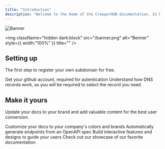 ```yaml
---
title: "Introduction"
description: "Welcome to the home of the CreeperHUB documentation. In here you will see how to create a domain using the new creepers.sbs service"
---
```


<img
  className="block dark:hidden"
  src="/banner.png"
  alt="Banner"
/>

<img
  className="hidden dark:block"
  src="/banner.png"
  alt="Benner"
  style={{ width:"100%" }}
  title=""
/>

## Setting up

The first step to register your own subdomain for free.

<CardGroup cols={2}>
  <Card title="Get a github account" icon="user-check" href="https://mintlify.com/docs/quickstart">
    Get your github account, required for autentication
  </Card>
  <Card title="Understand DNS records" icon="globe-pointer" href="https://www.cloudflare.com/learning/dns/dns-records/">
    Understand how DNS records work, as you will be required to select the record you need
  </Card>
</CardGroup>

## Make it yours

Update your docs to your brand and add valuable content for the best user conversion.

<CardGroup cols={2}>
  <Card title="Customize Style" icon="palette" href="https://mintlify.com/docs/settings/global">
    Customize your docs to your company's colors and brands
  </Card>
  <Card title="Reference APIs" icon="code" href="https://mintlify.com/docs/api-playground/openapi">
    Automatically generate endpoints from an OpenAPI spec
  </Card>
  <Card title="Add Components" icon="screwdriver-wrench" href="https://mintlify.com/docs/content/components/accordions">
    Build interactive features and designs to guide your users
  </Card>
  <Card title="Get Inspiration" icon="stars" href="https://mintlify.com/customers">
    Check out our showcase of our favorite documentation
  </Card>
</CardGroup>